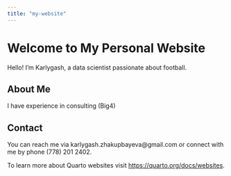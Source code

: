 ```yaml
---
title: "my-website"
---
```


# Welcome to My Personal Website

Hello! I'm Karlygash, a data scientist passionate about football. 

## About Me

I have experience in consulting (Big4)

## Contact

You can reach me via karlygash.zhakupbayeva@gmail.com or connect with me by phone (778) 201 2402.

To learn more about Quarto websites visit <https://quarto.org/docs/websites>.
